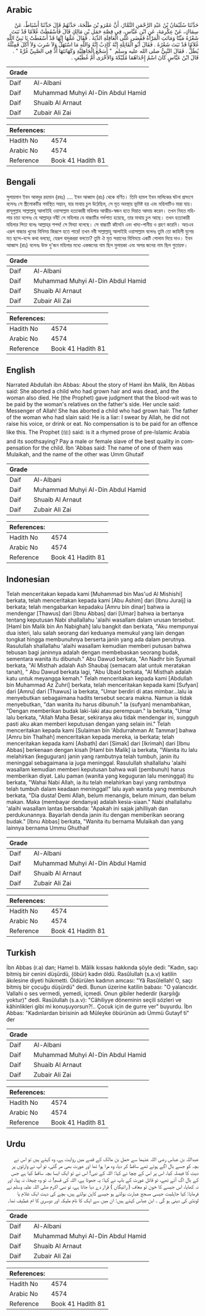 ## Arabic


<div dir="rtl" lang="ar" style={{fontSize:'larger',backgroundColor:'#f8f9fa',padding:20}}>
حَدَّثَنَا سُلَيْمَانُ بْنُ عَبْدِ الرَّحْمَنِ التَّمَّارُ، أَنَّ عَمْرَو بْنَ طَلْحَةَ، حَدَّثَهُمْ قَالَ حَدَّثَنَا أَسْبَاطٌ، عَنْ سِمَاكٍ، عَنْ عِكْرِمَةَ، عَنِ ابْنِ عَبَّاسٍ، فِي قِصَّةِ حَمَلِ بْنِ مَالِكٍ قَالَ فَأَسْقَطَتْ غُلاَمًا قَدْ نَبَتَ شَعْرُهُ مَيِّتًا وَمَاتَتِ الْمَرْأَةُ فَقَضَى عَلَى الْعَاقِلَةِ الدِّيَةَ ‏.‏ فَقَالَ عَمُّهَا إِنَّهَا قَدْ أَسْقَطَتْ يَا نَبِيَّ اللَّهِ غُلاَمًا قَدْ نَبَتَ شَعْرُهُ ‏.‏ فَقَالَ أَبُو الْقَاتِلَةِ إِنَّهُ كَاذِبٌ إِنَّهُ وَاللَّهِ مَا اسْتَهَلَّ وَلاَ شَرِبَ وَلاَ أَكَلَ فَمِثْلُهُ يُطَلُّ ‏.‏ فَقَالَ النَّبِيُّ صلى الله عليه وسلم ‏ "‏ أَسَجْعَ الْجَاهِلِيَّةِ وَكَهَانَتَهَا أَدِّ فِي الصَّبِيِّ غُرَّةً ‏"‏ ‏.‏ قَالَ ابْنُ عَبَّاسٍ كَانَ اسْمُ إِحْدَاهُمَا مُلَيْكَةَ وَالأُخْرَى أُمَّ غُطَيْفٍ ‏.‏
</div>
<div style={{backgroundColor:'#f8f9fa',padding:20, marginBottom: 10}}><table> <thead> <tr> <th>Grade</th> <th></th> </tr> </thead> <tbody> <tr><td>Daif</td><td>Al-Albani</td></tr><tr><td>Daif</td><td>Muhammad Muhyi Al-Din Abdul Hamid</td></tr><tr><td>Daif</td><td>Shuaib Al Arnaut</td></tr><tr><td>Daif</td><td>Zubair Ali Zai</td></tr></tbody></table><table> <thead> <tr> <th>References:</th> <th></th> </tr> </thead> <tbody><tr><td>Hadith No</td><td>4574</td></tr><tr><td>Arabic No</td><td>4574</td></tr><tr><td>Reference</td><td>Book 41 Hadith 81</td></tr></tbody></table></div>

## Bengali


<div dir="ltr" lang="bn" style={{fontSize:'larger',backgroundColor:'#f8f9fa',padding:20}}>
সুলায়মান ইবন আবদুর রহমান (রহঃ) .... ইবন আব্বাস (রাঃ) থেকে বর্ণিত। তিনি হামল ইবন মালিকের ঘটনা প্রসংগে বলেনঃ সে স্ত্রীলোকটির গর্ভস্থিত সন্তান, যার মাথায় চুল উঠেছিল, সে মৃত অবস্থায় ভূমিষ্ট হয় এবং মহিলাটিও মারা যায়। রাসূলুল্লাহ সাল্লাল্লাহু আলাইহি ওয়াসাল্লাম হত্যাকারী মহিলার আত্মীয়-স্বজন হতে দিয়াত আদায় করেন। তখন নিহত মহিলার চাচা বলেনঃ হে আল্লাহ্‌র নবী! সে মহিলার যে বাচ্চাটির গর্ভপাত হয়েছে, তার মাথায় চুল আছে। তখন হত্যাকারী মহিলার পিতা বলেঃ আল্লাহ্‌র শপথ! সে মিথ্যা বলেছে। সে বাচ্চাটি কাঁদেনি এবং খাদ্য-পানীয় ও গ্রহণ করেনি। অতএব এরূপ বাচ্চার খুনের বিনিময় কিরূপে হতে পারে! তখন নবী সাল্লাল্লাহু আলাইহি ওয়াসাল্লাম বলেনঃ তুমি তো জাহিলী যুগের মত ছন্দে-বন্দে কথা বলছো, যেরূপ যাদুকররা বলতো? তুমি ঐ মৃত সন্তানের বিনিময়ে একটি গোলাম দিয়ে দাও। ইবন আব্বাস (রাঃ) বলেনঃ উক্ত দু'জন মহিলার মধ্যে একজনের নাম ছিল মুলায়কা এবং অপর জনের নাম ছিল গুতায়ফ।
</div>
<div style={{backgroundColor:'#f8f9fa',padding:20, marginBottom: 10}}><table> <thead> <tr> <th>Grade</th> <th></th> </tr> </thead> <tbody> <tr><td>Daif</td><td>Al-Albani</td></tr><tr><td>Daif</td><td>Muhammad Muhyi Al-Din Abdul Hamid</td></tr><tr><td>Daif</td><td>Shuaib Al Arnaut</td></tr><tr><td>Daif</td><td>Zubair Ali Zai</td></tr></tbody></table><table> <thead> <tr> <th>References:</th> <th></th> </tr> </thead> <tbody><tr><td>Hadith No</td><td>4574</td></tr><tr><td>Arabic No</td><td>4574</td></tr><tr><td>Reference</td><td>Book 41 Hadith 81</td></tr></tbody></table></div>

## English


<div dir="ltr" lang="en" style={{fontSize:'larger',backgroundColor:'#f8f9fa',padding:20}}>
Narrated Abdullah ibn Abbas: About the story of Haml ibn Malik, Ibn Abbas said: She aborted a child who had grown hair and was dead, and the woman also died. He (the Prophet) gave judgment that the blood-wit was to be paid by the woman's relatives on the father's side. Her uncle said: Messenger of Allah! She has aborted a child who had grown hair. The father of the woman who had slain said: He is a liar: I swear by Allah, he did not raise his voice, or drink or eat. No compensation is to be paid for an offence like this. The Prophet (ﷺ) said: is it a rhymed prose of pre-Islamic Arabia and its soothsaying? Pay a male or female slave of the best quality in compensation for the child. Ibn 'Abbas said: The name of one of them was Mulaikah, and the name of the other was Umm Ghutaif
</div>
<div style={{backgroundColor:'#f8f9fa',padding:20, marginBottom: 10}}><table> <thead> <tr> <th>Grade</th> <th></th> </tr> </thead> <tbody> <tr><td>Daif</td><td>Al-Albani</td></tr><tr><td>Daif</td><td>Muhammad Muhyi Al-Din Abdul Hamid</td></tr><tr><td>Daif</td><td>Shuaib Al Arnaut</td></tr><tr><td>Daif</td><td>Zubair Ali Zai</td></tr></tbody></table><table> <thead> <tr> <th>References:</th> <th></th> </tr> </thead> <tbody><tr><td>Hadith No</td><td>4574</td></tr><tr><td>Arabic No</td><td>4574</td></tr><tr><td>Reference</td><td>Book 41 Hadith 81</td></tr></tbody></table></div>

## Indonesian


<div dir="ltr" lang="id" style={{fontSize:'larger',backgroundColor:'#f8f9fa',padding:20}}>
Telah menceritakan kepada kami [Muhammad bin Mas'ud Al Mishishi] berkata, telah menceritakan kepada kami [Abu Ashim] dari [Ibnu Juraij] ia berkata; telah mengabarkan kepadaku [Amru bin dinar] bahwa ia mendengar [Thawus] dari [Ibnu Abbas] dari [Umar] bahwa ia bertanya tentang keputusan Nabi shallallahu 'alaihi wasallam dalam urusan tersebut. [Haml bin Malik bin An Nabighah] lalu bangkit dan berkata, "Aku mempunyai dua isteri, lalu salah seorang dari keduanya memukul yang lain dengan tongkat hingga membunuhnya berserta janin yang ada dalam perutnya. Rasulullah shallallahu 'alaihi wasallam kemudian memberi putusan bahwa tebusan bagi janinnya adalah dengan membebaskan seorang budak, sementara wanita itu dibunuh." Abu Dawud berkata, "An Nadhr bin Syumail berkata, "Al Misthah adalah Ash Shaubaj (semacam alat untuk meratakan tanah), " Abu Dawud berkata lagi, "Abu Ubaid berkata, "Al Misthah adalah katu untuk meyangga kemah." Telah menceritakan kepada kami [Abdullah bin Muhammad Az Zuhri] berkata, telah menceritakan kepada kami [Sufyan] dari [Amru] dari [Thawus] ia berkata, "Umar berdiri di atas mimbar…lalu ia menyebutkan sebagaimana hadits tersebut secara makna. Namun ia tidak menyebutkan, "dan wanita itu harus dibunuh." Ia (sufyan) menambahkan, "Dengan memberikan budak laki-laki atau perempuan." Ia berkata, "Umar lalu berkata, "Allah Maha Besar, sekiranya aku tidak mendengar ini, sungguh pasti aku akan memberi keputusan dengan yang selain ini." Telah menceritakan kepada kami [Sulaiman bin 'Abdurrahman At Tammar] bahwa [Amru bin Thalhah] menceritakan kepada mereka, ia berkata; telah menceritakan kepada kami [Asbath] dari [Simak] dari [Ikrimah] dari [Ibnu Abbas] berkenaan dengan kisah [Haml bin Malik] ia berkata, "Wanita itu lalu melahirkan (keguguran) janin yang rambutnya telah tumbuh, janin itu meninggal sebagaimana ia juga meninggal. Rasulullah shallallahu 'alaihi wasallam kemudian memberi keputusan bahwa wali (pembunuh) harus memberikan diyat. Lalu paman (wanita yang keguguran lalu meninggal) itu berkata, "Wahai Nabi Allah, ia itu telah melahirkan bayi yang rambutnya telah tumbuh dalam keadaan meninggal!" lalu ayah wanita yang membunuh berkata, "Dia dusta! Demi Allah, belum menangis, belum minum, dan belum makan. Maka (membayar dendanya) adalah kesia-siaan." Nabi shallallahu 'alaihi wasallam lantas bersabda: "Apakah ini sajak jahilliyah dan perdukunannya. Bayarlah denda janin itu dengan memberikan seorang budak." [Ibnu Abbas] berkata, "Wanita itu bernama Mulaikah dan yang lainnya bernama Ummu Ghuthaif
</div>
<div style={{backgroundColor:'#f8f9fa',padding:20, marginBottom: 10}}><table> <thead> <tr> <th>Grade</th> <th></th> </tr> </thead> <tbody> <tr><td>Daif</td><td>Al-Albani</td></tr><tr><td>Daif</td><td>Muhammad Muhyi Al-Din Abdul Hamid</td></tr><tr><td>Daif</td><td>Shuaib Al Arnaut</td></tr><tr><td>Daif</td><td>Zubair Ali Zai</td></tr></tbody></table><table> <thead> <tr> <th>References:</th> <th></th> </tr> </thead> <tbody><tr><td>Hadith No</td><td>4574</td></tr><tr><td>Arabic No</td><td>4574</td></tr><tr><td>Reference</td><td>Book 41 Hadith 81</td></tr></tbody></table></div>

## Turkish


<div dir="ltr" lang="tr" style={{fontSize:'larger',backgroundColor:'#f8f9fa',padding:20}}>
İbn Abbas (r.a) dan; Hamel b. Mâlik kıssası hakkında şöyle dedi: "Kadın, saçı bitmiş bir cenini düşürdü, (öbür) kadın öldü. Rasûlullah (s.a.v) katilin âkılesine diyeti hükmetti. Öldürülen kadının amcası: "Yâ Rasûlellah! O, saçı bitmiş bir çocuğu düşürdü" dedi. Bunun üzerine katilin babası: "O yalancıdır. Vallahi o ses vermedi, yemedi, içmedi. Onun gibiler hederdir (karşılığı yoktur)" dedi. Rasûlullah (s.a.v): "Câhiliyye döneminin seçili sözleri ve kâhinlikleri gibi mi konuşuyorsun?!.. Çocuk için de gurre ver" buyurdu. İbn Abbas: "Kadınlardan birisinin adı Müleyke öbürünün adı Ümmü Gutayf ti" der
</div>
<div style={{backgroundColor:'#f8f9fa',padding:20, marginBottom: 10}}><table> <thead> <tr> <th>Grade</th> <th></th> </tr> </thead> <tbody> <tr><td>Daif</td><td>Al-Albani</td></tr><tr><td>Daif</td><td>Muhammad Muhyi Al-Din Abdul Hamid</td></tr><tr><td>Daif</td><td>Shuaib Al Arnaut</td></tr><tr><td>Daif</td><td>Zubair Ali Zai</td></tr></tbody></table><table> <thead> <tr> <th>References:</th> <th></th> </tr> </thead> <tbody><tr><td>Hadith No</td><td>4574</td></tr><tr><td>Arabic No</td><td>4574</td></tr><tr><td>Reference</td><td>Book 41 Hadith 81</td></tr></tbody></table></div>

## Urdu


<div dir="rtl" lang="ur" style={{fontSize:'larger',backgroundColor:'#f8f9fa',padding:20}}>
عبداللہ بن عباس رضی اللہ عنہما سے حمل بن مالک کے قصے میں روایت ہے، وہ کہتے ہیں تو اس نے بچہ کو جسے بال اگے ہوئے تھے ساقط کر دیا، وہ مرا ہوا تھا اور عورت بھی مر گئی، تو آپ نے وارثوں پر دیت کا فیصلہ کیا، اس پر اس کے چچا نے کہا: اللہ کے نبی! اس نے تو ایک ایسا بچہ ساقط کیا ہے جس کے بال اگ آئے تھے، تو قاتل عورت کے باپ نے کہا: یہ جھوٹا ہے، اللہ کی قسم! نہ تو وہ چیخا، نہ پیا، اور نہ کھایا، اس جیسے کا خون تو معاف ( رائیگاں ) قرار دے دیا جاتا ہے، تو نبی اکرم صلی اللہ علیہ وسلم نے فرمایا: کیا جاہلیت جیسی مسجع عبارت بولتے ہو جیسے کاہن بولتے ہیں، بچے کی دیت ایک غلام یا لونڈی کی دینی ہو گی ۔ ابن عباس کہتے ہیں: ان میں سے ایک کا نام ملیکہ اور دوسری کا ام غطیف تھا۔
</div>
<div style={{backgroundColor:'#f8f9fa',padding:20, marginBottom: 10}}><table> <thead> <tr> <th>Grade</th> <th></th> </tr> </thead> <tbody> <tr><td>Daif</td><td>Al-Albani</td></tr><tr><td>Daif</td><td>Muhammad Muhyi Al-Din Abdul Hamid</td></tr><tr><td>Daif</td><td>Shuaib Al Arnaut</td></tr><tr><td>Daif</td><td>Zubair Ali Zai</td></tr></tbody></table><table> <thead> <tr> <th>References:</th> <th></th> </tr> </thead> <tbody><tr><td>Hadith No</td><td>4574</td></tr><tr><td>Arabic No</td><td>4574</td></tr><tr><td>Reference</td><td>Book 41 Hadith 81</td></tr></tbody></table></div>